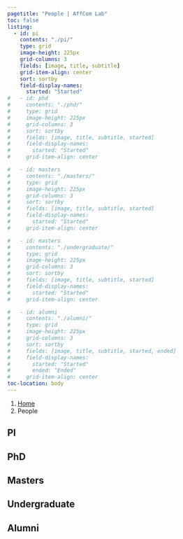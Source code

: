 ```yaml
---
pagetitle: "People | AffCom Lab"
toc: false
listing:
  - id: pi
    contents: "./pi/"
    type: grid
    image-height: 225px
    grid-columns: 3
    fields: [image, title, subtitle]
    grid-item-align: center
    sort: sortby
    field-display-names:
      started: "Started"
#   - id: phd
#     contents: "./phd/"
#     type: grid
#     image-height: 225px
#     grid-columns: 3
#     sort: sortby
#     fields: [image, title, subtitle, started]
#     field-display-names:
#       started: "Started"
#     grid-item-align: center

#   - id: masters
#     contents: "./masters/"
#     type: grid
#     image-height: 225px
#     grid-columns: 3
#     sort: sortby
#     fields: [image, title, subtitle, started]
#     field-display-names:
#       started: "Started"
#     grid-item-align: center

#   - id: masters
#     contents: "./undergraduate/"
#     type: grid
#     image-height: 225px
#     grid-columns: 3
#     sort: sortby
#     fields: [image, title, subtitle, started]
#     field-display-names:
#       started: "Started"
#     grid-item-align: center

#   - id: alumni
#     contents: "./alumni/"
#     type: grid
#     image-height: 225px
#     grid-columns: 3
#     sort: sortby
#     fields: [image, title, subtitle, started, ended]
#     field-display-names:
#       started: "Started"
#       ended: "Ended"
#     grid-item-align: center
toc-location: body
---
```


```{=html}
<nav aria-label="breadcrumb">
  <ol class="breadcrumb">
    <li class="breadcrumb-item"><a href="index.html">Home</a></li>
    <li class="breadcrumb-item active" aria-current="page">People</li>
  </ol>
</nav>
```

## PI

:::{#pi}
:::

## PhD

:::{#phd}
:::

## Masters

:::{#masters}
:::

## Undergraduate

:::{#undergraduate}
:::

## Alumni

:::{#alumni}
:::